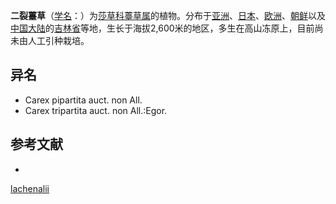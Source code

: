 {{Speciesbox
| name = 二裂薹草
| status = 
| status_system = 
| image =
| genus = Carex
| species = lachenalii
| authority = Schkuhr
}}

'''二裂薹草'''（[[学名|学名]]：{{lang|la|''Carex lachenalii''}}）为[[莎草科|莎草科]][[薹草属|薹草属]]的植物。分布于[[亚洲|亚洲]]、[[日本|日本]]、[[欧洲|欧洲]]、[[朝鲜|朝鲜]]以及[[中国大陆|中国大陆]]的[[吉林省|吉林省]]等地，生长于海拔2,600米的地区，多生在高山冻原上，目前尚未由人工引种栽培。

== 异名 ==
* Carex pipartita auct. non All.
* Carex tripartita auct. non All.:Egor.

== 参考文献 ==
<div class="references-small">
* {{cite web| url =http://www.bioinfo.cn/db05/KmzwSpecies.php?action=view&id=6710| title =二裂薹草| work =《中国高等植物数据库全库》| publisher =中国科学院微生物研究所| author =昆明植物研究所| accessdate =2009-02-24| archive-date =2018-06-28| archive-url =https://web.archive.org/web/20180628204035/http://www.bioinfo.cn/db05/KmzwSpecies.php?action=view| dead-url =yes}}
</div>
{{Taxonbar|from=Q3492822}}

{{DEFAULTSORT:Carex lachenalii}}
[[Category:薹草属|lachenalii]]


{{Carex-stub}}